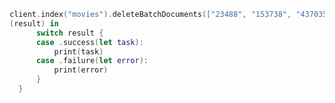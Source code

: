 <CodeGroup>

```swift Swift
client.index("movies").deleteBatchDocuments(["23488", "153738", "437035", "363869"]) {
(result) in
      switch result {
      case .success(let task):
          print(task)
      case .failure(let error):
          print(error)
      }
  }
```

</CodeGroup>
